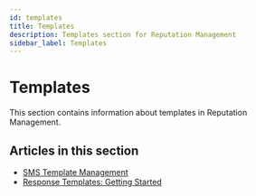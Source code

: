 ```yaml
---
id: templates
title: Templates
description: Templates section for Reputation Management
sidebar_label: Templates
---
```


# Templates

This section contains information about templates in Reputation Management.

## Articles in this section

- [SMS Template Management](sms-template-management)
- [Response Templates: Getting Started](response-templates-getting-started)